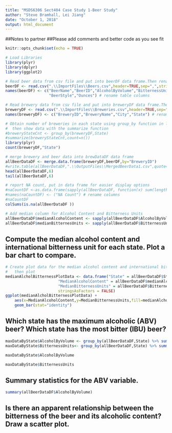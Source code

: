 ```yaml
---
title: "MSDS6306 Sect404 Case Study 1-Beer Study"
author: "Steve Bramhall, Lei Jiang"
date: "October 1, 2018"
output: html_document
---
```


##Notes to partner
##Please add comments and better code as you see fit


```r
knitr::opts_chunk$set(echo = TRUE)
```
```r
# Load Libraries
library(plyr)
library(dplyr)
library(ggplot2)
```

```r
# Read beer data from csv file and put into beerDF data frame.Then rename columns to be more readable.
beerDF <- read.csv(".\\ImportFiles\\Beers.csv",header=TRUE,sep=",",stringsAsFactors = FALSE, encoding = "UTF-8")
names(beerDF) <- c("BeerName","BeerID","AlcoholByVolume","BitternessUnits","BreweryID",
                   "BeerStyle","Ounces") # rename table columns

# Read brewery data from csv file and put into breweryDF data frame.Then rename columns to be more readable.
breweryDF <- read.csv(".\\ImportFiles\\Breweries.csv",header=TRUE,sep=",",stringsAsFactors = FALSE)
names(breweryDF) <- c("BreweryID","BreweryName","City","State") # rename table columns
```

```r
# Obtain number of breweries in each state using group_by function in library dplyr,
#  then show data with the summarize function
#breweryStateCnt <- group_by(breweryDF,State)
#summarize(breweryStateCnt,count=n())
library(plyr)
count(breweryDF,"State")
```
```r
# merge brewery and beer data into brewDataDF data frame
allBeerDataDF <- merge.data.frame(breweryDF,beerDF,by="BreweryID")
#write.table(allBeerDataDF,".\\OutputFiles\\MergedBeerData1.csv",quote=FALSE,sep=',',row.names=FALSE)
head(allBeerDataDF,6)
tail(allBeerDataDF,6)
```

```r
# report NA count, put in data frame for easier display options
#naCountDF <-as.data.frame(sapply(allBeerDataDF, function(x) sum(length(which(is.na(x))))))
#names(naCountDF) <- ("NA Count") # rename columns
#naCountDF
colSums(is.na(allBeerDataDF ))
```

```r
# Add median column for Alcohol Content and Bitterness Units
allBeerDataDF$medianAlcoholContent <- sapply(allBeerDataDF$AlcoholByVolume,median)
allBeerDataDF$medianBitternesUnits <- sapply(allBeerDataDF$BitternessUnits,median)
```
## Compute the median alcohol content and international bitterness unit for each state. Plot a bar chart to compare. 
```r
# Create plot data for the median alcohol content and international bitterness unit for each state,
#   then plot
medianAlcholBitternessPlotData <- data.frame("State" = allBeerDataDF$State,
                       "MedianAlcoholContent" = allBeerDataDF$medianAlcoholContent,
                       "MedianBitternessUnits" = allBeerDataDF$BitternessUnits,
                       stringsAsFactors = FALSE)
ggplot(medianAlcholBitternessPlotData) +    
    aes(x=MedianAlcoholContent,y=MedianBitternessUnits,fill=medianAlcholBitternessPlotData$State) +   
    geom_bar(stat="identity") 
```
## Which state has the maximum alcoholic (ABV) beer? Which state has the most bitter (IBU) beer?
```r
maxDataByState$AlcoholByVolume <- group_by(allBeerDataDF,State) %>% summarize(AlcoholByVolume=max(AlcoholByVolume,na.rm=TRUE))
maxDataByState$BitternessUnits<- group_by(allBeerDataDF,State) %>% summarize(BitternessUnits=max(BitternessUnits,na.rm=TRUE))

maxDataByState$AlcoholByVolume

maxDataByState$BitternessUnits
```
##	Summary statistics for the ABV variable.

```r
summary(allBeerDataDF$AlcoholByVolume)
```
## Is there an apparent relationship between the bitterness of the beer and its alcoholic content? Draw a scatter plot.
```r

```

